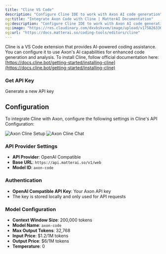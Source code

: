 ```yaml
---
title: "Cline VS Code"
description: "Configure Cline IDE to work with Axon AI code generation"
og:title: "Integrate Axon Code with Cline | MatterAI Documentation"
og:description: "Configure Cline IDE to work with Axon AI code generation"
og:image: "https://res.cloudinary.com/dxvbskvxm/image/upload/v1758263362/axon-cline_tpdtcw.png"
og:url: "https://docs.matterai.so/coding-tools/editors/cline"
---
```


Cline is a VS Code extension that provides AI-powered coding assistance. You can configure it to use Axon's AI capabilities for enhanced code generation and analysis. To install Cline, follow official documentation here: [https://docs.cline.bot/getting-started/installing-cline](https://docs.cline.bot/getting-started/installing-cline)

### Get API Key

<CardGroup cols={2}>
  <Card title="Get API Key" icon="key" href="/axon-ai/api-keys">
    Generate a new API key
  </Card>
</CardGroup>

## Configuration

To integrate Cline with Axon, configure the following settings in Cline's API Configuration:

<Frame>
  <img
    className="block"
    src="/images/axon/axon-cline-setup.png"
    alt="Axon Cline Setup"
  />
</Frame>

<Frame>
  <img
    className="block"
    src="/images/axon/axon-cline-chat.png"
    alt="Axon Cline Chat"
  />
</Frame>

### API Provider Settings

- **API Provider**: OpenAI Compatible
- **Base URL**: `https://api.matterai.so/v1/web`
- **Model ID**: `axon-code`

### Authentication

- **OpenAI Compatible API Key**: Your Axon API key
- The key is stored locally and only used for API requests

### Model Configuration

- **Context Window Size**: 200,000 tokens
- **Model Name**: `axon-code`
- **Max Output Tokens**: 32,768
- **Input Price**: $1.2/1M tokens
- **Output Price**: $6/1M tokens
- **Temperature**: 0
